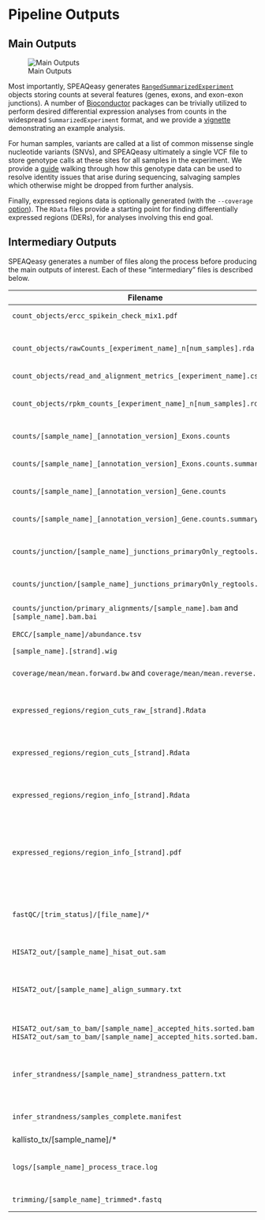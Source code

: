 # Pipeline Outputs {#outputs}


## Main Outputs

![Main Outputs](images/7_main_outputs.png)

Most importantly, SPEAQeasy generates [`RangedSummarizedExperiment`](https://bioconductor.org/packages/release/bioc/html/SummarizedExperiment.html) objects storing counts at several features (genes, exons, and exon-exon junctions). A number of [Bioconductor](https://bioconductor.org/) packages can be trivially utilized to perform desired differential expression analyses from counts in the widespread `SummarizedExperiment` format, and we provide a [vignette](http://research.libd.org/SPEAQeasy-example) demonstrating an example analysis.

For human samples, variants are called at a list of common missense single nucleotide variants (SNVs), and SPEAQeasy ultimately a single VCF file to store genotype calls at these sites for all samples in the experiment. We provide a [guide](http://research.libd.org/SPEAQeasy-example) walking through how this genotype data can be used to resolve identity issues that arise during sequencing, salvaging samples which otherwise might be dropped from further analysis.

Finally, expressed regions data is optionally generated (with the `--coverage` [option](#command-opts)). The `RData` files provide a starting point for finding differentially expressed regions (DERs), for analyses involving this end goal.

## Intermediary Outputs

SPEAQeasy generates a number of files along the process before producing the main outputs of interest. Each of these "intermediary" files is described below.


| Filename | Description |
| --- | ----- |
| `count_objects/ercc_spikein_check_mix1.pdf` | A plot comparing the Mix1 [expected concentration](https://tools.thermofisher.com/content/sfs/manuals/cms_095046.txt) against the observed counts from [Kallisto](https://pachterlab.github.io/kallisto/). |
| `count_objects/rawCounts_[experiment_name]_n[num_samples].rda` | An R data file containing a number of matrices/ data frames containing raw gene, exon, exon-exon junction, and transcript counts. A data frame of quality metrics is also included. |
| `count_objects/read_and_alignment_metrics_[experiment_name].csv`  | A comma-separated values file of quality metrics. |
| `count_objects/rpkm_counts_[experiment_name]_n[num_samples].rda` | The same data as in rawCounts_[experiment_name]_n[num_samples].rda, but normalized as reads-per-kilobase-million (RPKM). |
| `counts/[sample_name]_[annotation_version]_Exons.counts` | Exon counts for each sample individually, as reported by [featureCounts](http://bioinf.wehi.edu.au/featureCounts/). |
| `counts/[sample_name]_[annotation_version]_Exons.counts.summary` | A summary of key information generated from quantifying exons on a particular sample with [featureCounts](http://bioinf.wehi.edu.au/featureCounts/). |
| `counts/[sample_name]_[annotation_version]_Gene.counts` | Gene counts for each sample individually, as reported by [featureCounts](http://bioinf.wehi.edu.au/featureCounts/). |
| `counts/[sample_name]_[annotation_version]_Gene.counts.summary` | A summary of key information generated from quantifying genes on a particular sample with [featureCounts](http://bioinf.wehi.edu.au/featureCounts/). |
| `counts/junction/[sample_name]_junctions_primaryOnly_regtools.bed` | A file in BED format describing junctions determined by [regtools](https://regtools.readthedocs.io/en/latest/) run on primary alignments for a given sample. |
| `counts/junction/[sample_name]_junctions_primaryOnly_regtools.count` | A text file describing the junction ranges and providing raw counts of hits for each junction, as output by [regtools](https://regtools.readthedocs.io/en/latest/). |
| `counts/junction/primary_alignments/[sample_name].bam` and `[sample_name].bam.bai` | The subset of primary alignments for a given sample, in BAM format, along with an index for each BAM. |
| `ERCC/[sample_name]/abundance.tsv` | The output from running [Kallisto](https://pachterlab.github.io/kallisto/) against the 92 [ERCC RNA Spike Mix](https://www.thermofisher.com/order/catalog/product/4456740) sequences for each sample. |
| `[sample_name].[strand].wig` | `coverage/wigs/` | Wiggle files containing coverage information for a given sample and strand. |
| `coverage/mean/mean.forward.bw` and `coverage/mean/mean.reverse.bw` | BigWig files containing coverage information averaged across all samples in the experiment, and split by strand. |
| `expressed_regions/region_cuts_raw_[strand].Rdata` | An R object called `region_cuts_raw` that is a list with one element per chromosome, then a nested element per cutoff used for identifying expressed regions using [`derfinder::findRegions()`](https://bioconductor.org/packages/derfinder). |
| `expressed_regions/region_cuts_[strand].Rdata` | An R object called `region_cuts` that is a list with one element per cutoff that contains a `GenomicRanges::GRanges()` object with the expressed regions across all chromosomes. |
| `expressed_regions/region_info_[strand].Rdata` | An R object called `regInfo` that is a `data.frame` with the columns: `cutoff`, `n`, `mean`, and `sd`. This table summarizes the number, mean width, sd of the width for the expressed regions identified at each cutoff. |
| `expressed_regions/region_info_[strand].pdf` | A PDF with a few exploratory plots made using `regInfo` that evaluate how the cutoff for identifying the expressed regions affects the number of ERs, their mean width, the sd of their width. These are the visualization plots recommended for choosing a cutoff as described on the `derfinder` [manuscript](https://doi.org/10.1093/nar/gkw852) at Figure S4 [available here](https://github.com/leekgroup/derSupplement/blob/gh-pages/derfinder_supplement.pdf). |
| `fastQC/[trim_status]/[file_name]/*` | Outputs from [FastQC](https://www.bioinformatics.babraham.ac.uk/projects/fastqc/). Here trim_status indicates when FastQC was performed: Untrimmed is before trimming, and Trimmed is after. file_name contains the sample name, and if applicable, the mate number. |
| `HISAT2_out/[sample_name]_hisat_out.sam` | The main alignment output from [Hisat2](http://daehwankimlab.github.io/hisat2/) in SAM format. |
| `HISAT2_out/[sample_name]_align_summary.txt` | The text-based alignment summary from [Hisat2](http://daehwankimlab.github.io/hisat2/). Note that metrics from these files are aggregated for the experiment, and so users likely will not need to check or process the original files manually (metrics). |
| `HISAT2_out/sam_to_bam/[sample_name]_accepted_hits.sorted.bam` and `HISAT2_out/sam_to_bam/[sample_name]_accepted_hits.sorted.bam.bai` | Alignments from [Hisat2](http://daehwankimlab.github.io/hisat2/) where unmapped reads are filtered out, and the resulting BAM file is coordinate-sorted and indexed. |
| `infer_strandness/[sample_name]_strandness_pattern.txt` | A text file containing the inferred strandness pattern for each sample. These files are primarily for internal use by the pipeline, and it is recommended to check the output file `samples_complete.manifest` to quickly view strandness patterns for all samples. |
| `infer_strandness/samples_complete.manifest` | A version of the input samples.manifest, with an additional column listing the inferred strandness pattern for each sample |
| kallisto_tx/[sample_name]/* | [TODO] |
| `logs/[sample_name]_process_trace.log` | A SPEAQeasy-generated log tracing the processes and associated commands run for each sample. This is intended to help users quickly determine the source of any errors during pipeline execution (text). |
| `trimming/[sample_name]_trimmed*.fastq` | Trimmed FASTQ files, if applicable, from [Trimmomatic](http://www.usadellab.org/cms/?page=trimmomatic) |
